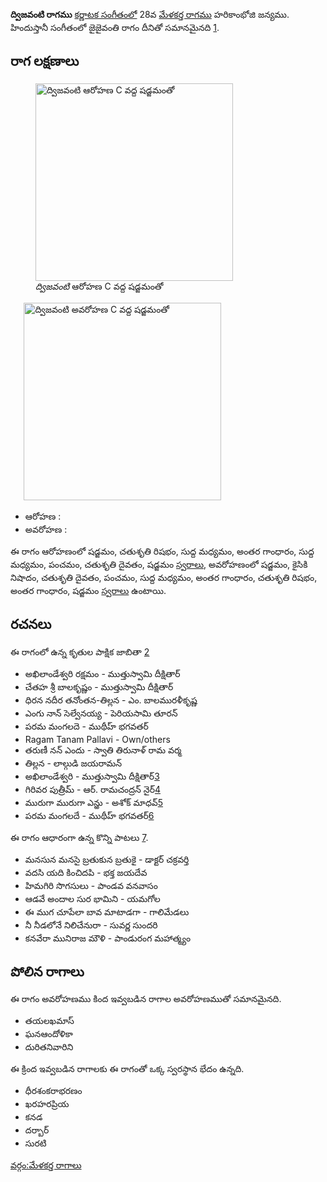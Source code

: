 {{Infobox ragam
	| name          	= ద్విజవంటి
	| synonym	    	= 
	| mela          	= 
	| chakra        	= 
	| janaka        	= 
	| type          	= షడవ-సంపూర్ణ
	| arohanam      	= {{svaraC|S|R2|M1|G3|M1|P|D2|S'}} 
	| avarohanam    	= {{svaraC|S'|N2|D2|P|M1|G3|R2|G3|S}}
	| jeeva         	=
	| chhaya        	=
	| nyasa         	=
	| vishesha      	= 
	| equivalent  		= జైజైవంతి
}}
{{కర్ణాటక సంగీత రాగాలు}}
'''ద్విజవంటి రాగము''' [[కర్ణాటక సంగీతం]]లో 28వ [[మేళకర్త రాగము]] హరికాంభోజి జన్యము.  హిందుస్తానీ సంగీతంలో జైజైవంతి రాగం దీనితో సమానమైనది [https://karnatik.com/hcragatable.shtml].


==రాగ లక్షణాలు==
[[Image:dvijavanti_ar_kb2wiki.png|thumb|right|316px|''ద్విజవంటి'' ఆరోహణ C వద్ద షడ్జమంతో]]
	[[Image:dvijavanti_av_kb2wiki.png|thumb|right|316px|''ద్విజవంటి'' అవరోహణ C వద్ద షడ్జమంతో]]

* ఆరోహణ : {{svaraC|S|R2|M1|G3|M1|P|D2|S'}} 
* అవరోహణ : {{svaraC|S'|N2|D2|P|M1|G3|R2|G3|S}}

ఈ రాగం ఆరోహణంలో షడ్జమం, చతుశృతి రిషభం, సుద్ద మధ్యమం, అంతర గాంధారం, సుద్ద మధ్యమం, పంచమం, చతుశృతి దైవతం, షడ్జమం [[స్వరాలు]], అవరోహణంలో షడ్జమం, కైసికి నిషాదం, చతుశృతి దైవతం, పంచమం, సుద్ద మధ్యమం, అంతర గాంధారం, చతుశృతి రిషభం, అంతర గాంధారం, షడ్జమం [[స్వరాలు]] ఉంటాయి.

==రచనలు==
ఈ రాగంలో ఉన్న కృతుల పాక్షిక జాబితా [https://github.com/ssrihari/ragavardhini/blob/master/ragas/kritis.psv]
* అఖిలాండేశ్వరి రక్షమం - ముత్తుస్వామి దీక్షితార్
* చేతహ శ్రీ బాలకృష్ణం - ముత్తుస్వామి దీక్షితార్
* ధిరన నదీర  తనోంతన-తిల్లన - ఎం. బాలమురళీకృష్ణ
* ఎంగు నాన్ సెల్వేనయ్య - పెరియసామి తూరన్
* పరమ మంగలదె - ముథీహ్ భగవతర్
* Ragam Tanam Pallavi - Own/others
* తరుణీ నన్ ఎందు - స్వాతి తిరునాళ్ రామ వర్మ
* తిల్లన - లాల్గుడి జయరామన్
* అఖిలాండేశ్వరి - ముత్తుస్వామి దీక్షితార్[http://www.karnatik.com/c1481.shtml]
* గిరివర పుత్రీమ్ - ఆర్. రామచంద్రన్ నైర్[http://www.karnatik.com/c3099.shtml]
* మురుగా మురుగా  ఎన్ఱు - అశోక్ మాధవ్[http://www.karnatik.com/c2604.shtml]
* పరమ మంగలదే - ముథీహ్ భగవతర్[http://www.karnatik.com/c1740.shtml]

ఈ రాగం ఆధారంగా ఉన్న కొన్ని పాటలు [http://rksanka.tripod.com/music/rslist.html].
* మనసున మనసై బ్రతుకున బ్రతుకై - డాక్టర్ చక్రవర్తి
* వదసి యది కించిదపి - భక్త జయదేవ
* హిమగిరి సొగసులు - పాండవ వనవాసం
* ఆడవే అందాల సుర భామిని - యమగోల
* ఈ  ముగ చూపేలా  బావ మాటాడగా - గాలిమేడలు
* నీ నీడలోనే నిలిచేనురా - సువర్ణ సుందరి
* కనవేరా మునిరాజ మౌళి - పాండురంగ మహాత్మ్యం




==పోలిన రాగాలు==
ఈ రాగం అవరోహణము కింద ఇవ్వబడిన రాగాల అవరోహణముతో సమానమైనది.
* తయలఖమాస్
* ఘనఆందోళికా
*  దురితనివారిని

ఈ క్రింద ఇవ్వబడిన రాగాలకు ఈ రాగంతో ఒక్క స్వరస్థాన భేదం ఉన్నది.
* ధీరశంకరాభరణం
* ఖరహరప్రియ
* కనడ
* దర్బార్
* సురటి



[[వర్గం:మేళకర్త రాగాలు]]